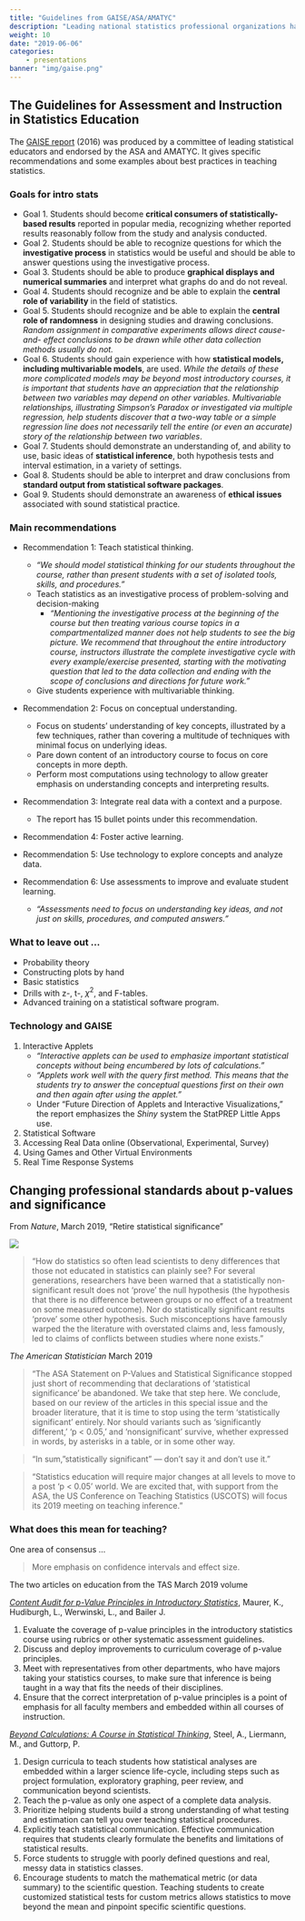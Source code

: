 ```yaml
---
title: "Guidelines from GAISE/ASA/AMATYC"
description: "Leading national statistics professional organizations have views on how to teach introductory statistics, and how."
weight: 10
date: "2019-06-06"
categories:
    - presentations
banner: "img/gaise.png"
---
```


## The Guidelines for Assessment  and Instruction in Statistics Education

The [GAISE report](https://www.amstat.org/asa/files/pdfs/GAISE/GaiseCollege_Full.pdf) (2016) was produced by a committee of leading statistical educators and endorsed by the ASA and AMATYC. It gives specific recommendations and some examples about best practices in teaching statistics. 

### Goals for intro stats

- Goal 1. Students should become **critical consumers of statistically-based results** reported in popular media, recognizing whether reported results reasonably follow from the study and analysis conducted.
- Goal 2. Students should be able to recognize questions for which the **investigative process** in statistics would be useful and should be able to answer questions using the investigative process.
- Goal 3. Students should be able to produce **graphical displays and numerical summaries** and interpret what graphs do and do not reveal.
- Goal 4. Students should recognize and be able to explain the **central role of variability** in the field of statistics.
- Goal 5. Students should recognize and be able to explain the **central role of randomness** in designing studies and drawing conclusions.
    *Random assignment in comparative experiments allows direct cause-and- effect conclusions to be drawn while other data collection methods usually do not.*
- Goal 6. Students should gain experience with how **statistical models, including multivariable models**, are used.
    *While the details of these more complicated models may be beyond most introductory courses, it is important that students have an appreciation that the relationship between two variables may depend on other variables. Multivariable relationships, illustrating Simpson’s Paradox or investigated via multiple regression, help students discover that a two-way table or a simple regression line does not necessarily tell the entire (or even an accurate) story of the relationship between two variables*.
- Goal 7. Students should demonstrate an understanding of, and ability to use, basic ideas of **statistical inference**, both hypothesis tests and interval estimation, in a variety of settings.
- Goal 8. Students should be able to interpret and draw conclusions from **standard output from statistical software packages**.
- Goal 9. Students should demonstrate an awareness of **ethical issues** associated with sound statistical practice.


###  Main recommendations

- Recommendation 1: Teach statistical thinking.
    * *"We should model statistical thinking for our students throughout the course, rather than present students with a set of isolated tools, skills, and procedures."*
    - Teach statistics as an investigative process of problem-solving and decision-making
        * *"Mentioning the investigative process at the beginning of the course but then treating various course topics in a compartmentalized manner does not help students to see the big picture. We recommend that throughout the entire introductory course, instructors illustrate the complete investigative cycle with every example/exercise presented, starting with the motivating question that led to the data collection and ending with the scope of conclusions and directions for future work."*
     - Give students experience with multivariable thinking.

- Recommendation 2: Focus on conceptual understanding.
    * Focus on students’ understanding of key concepts, illustrated by a few techniques, rather  than covering a multitude of techniques with minimal focus on underlying ideas.
    * Pare down content of an introductory course to focus on core concepts in more depth.
    * Perform most computations using technology to allow greater emphasis on understanding concepts and interpreting results.
    
- Recommendation 3: Integrate real data with a context and a purpose.
    * The report has 15 bullet points under this recommendation.
    
- Recommendation 4: Foster active learning.

- Recommendation 5: Use technology to explore concepts and analyze data.

- Recommendation 6: Use assessments to improve and evaluate student learning.
     * *"Assessments need to focus on understanding key ideas, and not just on skills, procedures, and computed answers."*
     
### What to leave out ...

* Probability theory
* Constructing plots by hand
* Basic statistics
* Drills with  z-, t-, $\chi^2$, and F-tables.
* Advanced training on a statistical software program.

### Technology and GAISE

1. Interactive Applets
    * *"Interactive applets can be used to emphasize important statistical concepts without being encumbered by lots of calculations."*
    * *"Applets work well with the query first method. This means that the students try to answer the conceptual questions first on their own and then again after using the applet."*
    * Under "Future Direction of Applets and Interactive Visualizations," the report emphasizes the *Shiny* system the StatPREP Little Apps use.
2. Statistical Software
3. Accessing Real Data online (Observational, Experimental, Survey)
4. Using Games and Other Virtual Environments
5. Real Time Response Systems

## Changing professional standards about p-values and significance

From *Nature*, March  2019, "Retire statistical significance"

![](/images/significance-cartoon.png)

> "How do statistics so often lead scientists to deny differences that those not educated in statistics can plainly see? For several generations, researchers have been warned that a statistically non-significant result does not ‘prove’ the null hypothesis (the hypothesis that there is no difference between groups or no effect of a treatment on some measured outcome). Nor do statistically significant results ‘prove’ some other hypothesis. Such misconceptions have famously warped the the literature with overstated claims and, less famously, led to claims of conflicts between studies where none exists." 

*The American Statistician* March 2019

>  “The ASA Statement on P-Values and Statistical Significance stopped just short of recommending that declarations of ‘statistical significance’ be abandoned. We take that step here. We conclude, based on our review of the articles in this special issue and the broader literature, that it is time to stop using the term ‘statistically significant’ entirely. Nor should variants such as ‘significantly different,’ ‘p < 0.05,’ and ‘nonsignificant’ survive, whether expressed in words, by asterisks in a table, or in some other way.

> “In sum, "statistically significant" — don’t say it and don’t use it.”

> “Statistics education will require major changes at all levels to move to a post ‘p < 0.05' world. We are excited that, with support from the ASA, the US Conference on Teaching Statistics (USCOTS) will focus its 2019 meeting on teaching inference.”

### What does this mean for teaching?

One area of consensus ...

> More emphasis on confidence intervals and effect size.





The two articles on education from the TAS March 2019 volume

[*Content Audit for p-Value Principles in Introductory Statistics*](/articles/content-audit.pdf), Maurer, K., Hudiburgh, L., Werwinski, L., and Bailer J. 

1. Evaluate the coverage of p-value principles in the introductory statistics course using rubrics or other systematic assessment guidelines.
2. Discuss and deploy improvements to curriculum coverage of p-value principles.
3. Meet with representatives from other departments, who have majors taking your statistics courses, to make sure that inference is being taught in a way that fits the needs of their disciplines.
4. Ensure that the correct interpretation of p-value principles is a point of emphasis for all faculty members and embedded within all courses of instruction.

[*Beyond Calculations: A Course in Statistical Thinking*](/articles/course-in-statistical-thinking.pdf), Steel, A., Liermann, M., and Guttorp, P.

1. Design curricula to teach students how statistical analyses are embedded within a larger science life-cycle, including steps such as project formulation, exploratory graphing, peer review, and communication beyond scientists.
2. Teach the p-value as only one aspect of a complete data analysis.
3. Prioritize helping students build a strong understanding of what testing and estimation can tell you over teaching statistical procedures.
4. Explicitly teach statistical communication. Effective communication requires that students  clearly formulate the benefits and limitations of statistical results.
5. Force students to struggle with poorly defined questions and real, messy data in statistics classes.
5. Encourage students to match the mathematical metric (or data summary) to the scientific question. Teaching students to create customized statistical tests for custom metrics allows statistics to move beyond the mean and pinpoint specific scientific questions.

